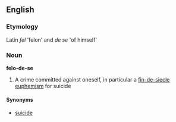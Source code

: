 ==English==

===Etymology===
Latin ''fel'' 'felon' and ''de'' ''se'' 'of himself'

===Noun===
'''felo-de-se'''

# A crime committed against oneself, in particular a [[fin-de-siecle]] [[euphemism]] for suicide

====Synonyms====
* [[suicide]]